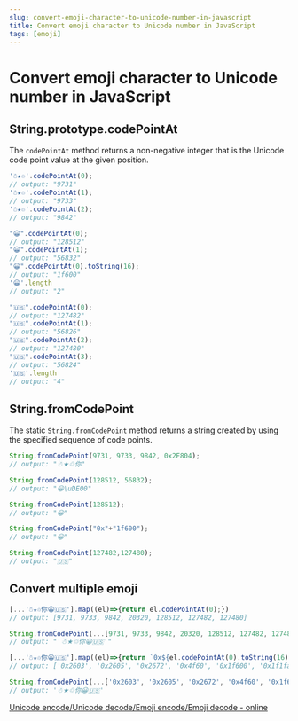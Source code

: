 ```yaml
---
slug: convert-emoji-character-to-unicode-number-in-javascript
title: Convert emoji character to Unicode number in JavaScript
tags: [emoji]
---
```


# Convert emoji character to Unicode number in JavaScript

## String.prototype.codePointAt

The `codePointAt` method returns a non-negative integer that is the Unicode code point value at the given position.

<!--truncate-->

```js
'☃★♲'.codePointAt(0);
// output: "9731"
'☃★♲'.codePointAt(1);
// output: "9733"
'☃★♲'.codePointAt(2);
// output: "9842"

"😀".codePointAt(0);
// output: "128512"
"😀".codePointAt(1);
// output: "56832"
"😀".codePointAt(0).toString(16);
// output: "1f600"
'😀'.length
// output: "2"

"🇺🇸".codePointAt(0);
// output: "127482"
"🇺🇸".codePointAt(1);
// output: "56826"
"🇺🇸".codePointAt(2);
// output: "127480"
"🇺🇸".codePointAt(3);
// output: "56824"
'🇺🇸'.length
// output: "4"
```

## String.fromCodePoint

The static `String.fromCodePoint` method returns a string created by using the specified sequence of code points.

```js
String.fromCodePoint(9731, 9733, 9842, 0x2F804);
// output: "☃★♲你"

String.fromCodePoint(128512, 56832);
// output: "😀\uDE00"

String.fromCodePoint(128512);
// output: "😀"

String.fromCodePoint("0x"+"1f600");
// output: "😀"

String.fromCodePoint(127482,127480);
// output: "🇺🇸"
```

## Convert multiple emoji
```js
[...'☃★♲你😀🇺🇸'].map((el)=>{return el.codePointAt(0);})
// output: [9731, 9733, 9842, 20320, 128512, 127482, 127480]

String.fromCodePoint(...[9731, 9733, 9842, 20320, 128512, 127482, 127480])
// output: "'☃★♲你😀🇺🇸'"
```
```js
[...'☃★♲你😀🇺🇸'].map((el)=>{return `0x${el.codePointAt(0).toString(16)}`;})
// output: ['0x2603', '0x2605', '0x2672', '0x4f60', '0x1f600', '0x1f1fa', '0x1f1f8']

String.fromCodePoint(...['0x2603', '0x2605', '0x2672', '0x4f60', '0x1f600', '0x1f1fa', '0x1f1f8'])
// output: '☃★♲你😀🇺🇸'
```

<a href="https://gadgets.gotomorrow.dev/unicode">Unicode encode/Unicode decode/Emoji encode/Emoji decode - online</a>
